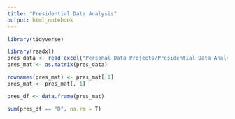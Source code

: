 ---
title: "Presidential Data Analysis"
output: html_notebook
---


```{r}
library(tidyverse)
```

```{r}
library(readxl)
pres_data <- read_excel("Personal Data Projects/Presidential Data Analysis.xlsx")
pres_mat <- as.matrix(pres_data)
```



```{r}
rownames(pres_mat) <- pres_mat[,1]
pres_mat <- pres_mat[,-1]
```

```{r}
pres_df <- data.frame(pres_mat)
```

```{r}
sum(pres_df == "D", na.rm = T)
```








